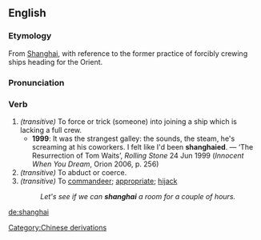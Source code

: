 {{see|Shanghai}}
==English==
===Etymology===
From [[w:Shangai|Shanghai]], with reference to the former practice of forcibly crewing ships heading for the Orient.

===Pronunciation===
{{IPA|/ˈʃeiŋhai/}}

===Verb===
{{en-verb}}

# ''(transitive)'' To force or trick (someone) into joining a ship which is lacking a full crew.
#*'''1999''': It was the strangest galley: the sounds, the steam, he's screaming at his coworkers.  I felt like I'd been '''shanghaied'''. — ‘The Resurrection of Tom Waits’, ''Rolling Stone'' 24 Jun 1999 (''Innocent When You Dream'', Orion 2006, p. 256)
# ''(transitive)'' To abduct or coerce. 
# ''(transitive)'' To [[commandeer]]; [[appropriate]]; [[hijack]]
#:''Let's see if we can '''shanghai''' a room for a couple of hours.''

[[Category:Chinese derivations]]

[[de:shanghai]]